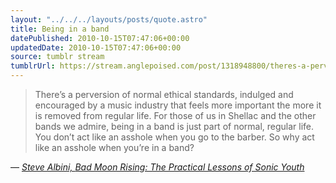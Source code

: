 ```yaml
---
layout: "../../../layouts/posts/quote.astro"
title: Being in a band
datePublished: 2010-10-15T07:47:06+00:00
updatedDate: 2010-10-15T07:47:06+00:00
source: tumblr stream
tumblrUrl: https://stream.anglepoised.com/post/1318948800/theres-a-perversion-of-normal-ethical-standards
---
```


> There&rsquo;s a perversion of normal ethical standards, indulged and encouraged by a music industry that feels more important the more it is removed from regular life. For those of us in Shellac and the other bands we admire, being in a band is just part of normal, regular life. You don&rsquo;t act like an asshole when you go to the barber. So why act like an asshole when you&rsquo;re in a band?

— <cite>[Steve Albini, _Bad Moon Rising: The Practical Lessons of Sonic Youth_](https://pitchfork.com/features/article/7871-bad-moon-rising-the-practical-lessons-of-sonic-youth/)</cite>
